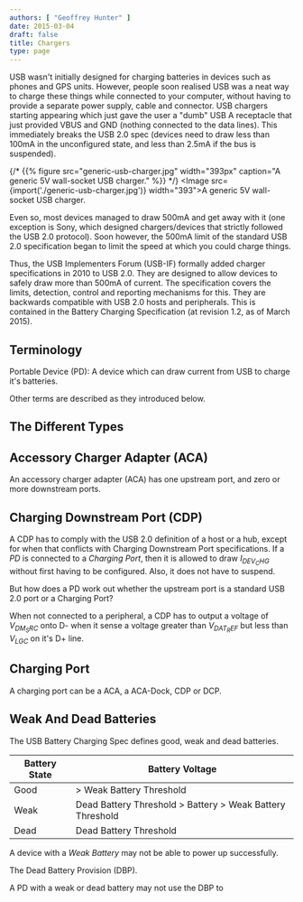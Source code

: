```yaml
---
authors: [ "Geoffrey Hunter" ]
date: 2015-03-04
draft: false
title: Chargers
type: page
---
```



USB wasn't initially designed for charging batteries in devices such as phones and GPS units. However, people soon realised USB was a neat way to charge these things while connected to your computer, without having to provide a separate power supply, cable and connector. USB chargers starting appearing which just gave the user a "dumb" USB A receptacle that just provided VBUS and GND (nothing connected to the data lines). This immediately breaks the USB 2.0 spec (devices need to draw less than 100mA in the unconfigured state, and less than 2.5mA if the bus is suspended).

{/* {{% figure src="generic-usb-charger.jpg" width="393px" caption="A generic 5V wall-socket USB charger."  %}} */}
<Image src={import('./generic-usb-charger.jpg')} width="393">A generic 5V wall-socket USB charger.</Image>

Even so, most devices managed to draw 500mA and get away with it (one exception is Sony, which designed chargers/devices that strictly followed the USB 2.0 protocol). Soon however, the 500mA limit of the standard USB 2.0 specification began to limit the speed at which you could charge things.

Thus, the USB Implementers Forum (USB-IF) formally added charger specifications in 2010 to USB 2.0. They are designed to allow devices to safely draw more than 500mA of current. The specification covers the limits, detection, control and reporting mechanisms for this. They are backwards compatible with USB 2.0 hosts and peripherals. This is contained in the Battery Charging Specification (at revision 1.2, as of March 2015).

## Terminology

Portable Device (PD): A device which can draw current from USB to charge it's batteries.

Other terms are described as they introduced below.

## The Different Types

## Accessory Charger Adapter (ACA)

An accessory charger adapter (ACA) has one upstream port, and zero or more downstream ports.

## Charging Downstream Port (CDP)

A CDP has to comply with the USB 2.0 definition of a host or a hub, except for when that conflicts with Charging Downstream Port specifications. If a _PD_ is connected to a _Charging Port_, then it is allowed to draw $I_{DEV_CHG}$ without first having to be configured. Also, it does not have to suspend.

But how does a PD work out whether the upstream port is a standard USB 2.0 port or a Charging Port?

When not connected to a peripheral, a CDP has to output a voltage of $V_{DM_SRC}$ onto D- when it sense a voltage greater than $V_{DAT_REF}$ but less than $V_{LGC}$ on it's D+ line.

## Charging Port

A charging port can be a ACA, a ACA-Dock, CDP or DCP.

## Weak And Dead Batteries

The USB Battery Charging Spec defines good, weak and dead batteries.

<table>
    <thead>
        <tr>
            <th>Battery State</th>
            <th>Battery Voltage</th>
        </tr>
    </thead>
<tbody >
<tr >
<td>Good</td>
<td >> Weak Battery Threshold</td>
</tr>
<tr>
<td>Weak</td>
<td>Dead Battery Threshold > Battery > Weak Battery Threshold</td>
</tr>
<tr>
<td>Dead</td>
<td>Dead Battery Threshold</td>
</tr>
</tbody>
</table>

A device with a _Weak Battery_ may not be able to power up successfully.

The Dead Battery Provision (DBP).

A PD with a weak or dead battery may not use the DBP to
